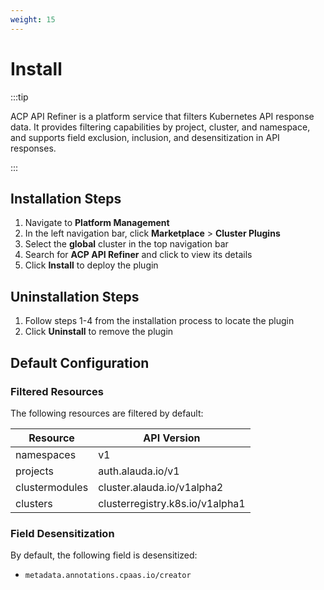 ```yaml
---
weight: 15
---
```


# Install

:::tip

ACP API Refiner is a platform service that filters Kubernetes API response data. It provides filtering capabilities by project, cluster, and namespace, and supports field exclusion, inclusion, and desensitization in API responses.

:::

## Installation Steps

1. Navigate to **Platform Management**
2. In the left navigation bar, click **Marketplace** > **Cluster Plugins**
3. Select the **global** cluster in the top navigation bar
4. Search for **ACP API Refiner** and click to view its details
5. Click **Install** to deploy the plugin

## Uninstallation Steps

1. Follow steps 1-4 from the installation process to locate the plugin
2. Click **Uninstall** to remove the plugin

## Default Configuration

### Filtered Resources

The following resources are filtered by default:

| Resource | API Version |
|----------|-------------|
| namespaces | v1 |
| projects | auth.alauda.io/v1 |
| clustermodules | cluster.alauda.io/v1alpha2 |
| clusters | clusterregistry.k8s.io/v1alpha1 |

### Field Desensitization

By default, the following field is desensitized:
- `metadata.annotations.cpaas.io/creator`











